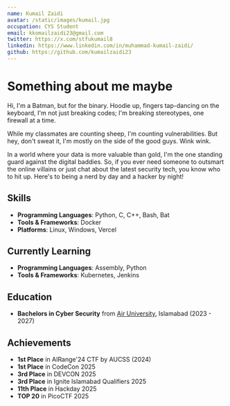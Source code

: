 ```yaml
---
name: Kumail Zaidi 
avatar: /static/images/kumail.jpg
occupation: CYS Student
email: kkomailzaidi23@gmail.com
twitter: https://x.com/stfukumail8
linkedin: https://www.linkedin.com/in/muhammad-kumail-zaidi/
github: https://github.com/kumailzaidi23
---
```


# Something about me maybe

Hi, I'm a Batman, but for the binary. Hoodie up, fingers tap-dancing on the keyboard, I'm not just breaking codes; I'm breaking stereotypes, one firewall at a time.

While my classmates are counting sheep, I'm counting vulnerabilities. But hey, don't sweat it, I'm mostly on the side of the good guys. Wink wink.

In a world where your data is more valuable than gold, I'm the one standing guard against the digital baddies. So, if you ever need someone to outsmart the online villains or just chat about the latest security tech, you know who to hit up. Here's to being a nerd by day and a hacker by night!


## Skills

- **Programming Languages**: Python, C, C++, Bash, Bat
- **Tools & Frameworks**: Docker
- **Platforms**: Linux, Windows, Vercel

## Currently Learning

- **Programming Languages**: Assembly, Python
- **Tools & Frameworks**: Kubernetes, Jenkins

## Education

- **Bachelors in Cyber Security** from [Air University](https://au.edu.pk/), Islamabad (2023 - 2027)

## Achievements

- **1st Place** in AIRange'24 CTF by AUCSS (2024)
- **1st Place** in CodeCon 2025
- **3rd Place** in DEVCON 2025
- **3rd Place** in Ignite Islamabad Qualifiers 2025
- **11th Place** in Hackday 2025
- **TOP 20** in PicoCTF 2025

